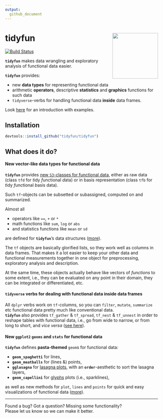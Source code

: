 ```yaml
---
output:
  github_document
---
```


<!-- README.md is generated from README.Rmd. Please edit that file -->

# tidyfun <img src="https://github.com/tidyfun/tidyfun/blob/master/README_files/figures/tidyfun_hex.gif?raw=true" align="right" height = "150" />

[![Build Status](https://travis-ci.org/tidyfun/tidyfun.svg?branch=master)](https://travis-ci.org/tidyfun/tidyfun)

**`tidyfun`** makes data wrangling and exploratory analysis of functional data easier.

**`tidyfun`** provides:  

- new **data types** for representing functional data
- arithmetic **operators**, descriptive **statistics** and **graphics** functions for such data
- `tidyverse`-verbs for handling functional data **inside** data frames.

Look [here](https://tidyfun.github.io/tidyfun/articles/x01_Intro.html) for an introduction with examples.

## Installation

``` r
devtools::install_github("tidyfun/tidyfun")
```

## What does it do?

#### New vector-like data types for functional data

**`tidyfun`** provides [new `S3`-classes for functional data](https://tidyfun.github.io/tidyfun/reference/index.html#section-tf-sub-classes-constructors-converters), either as raw data (class `tfd` for *t*idy *f*unctional *d*ata) or in basis representation (class `tfb` for *t*idy *f*unctional *b*asis data). 

Such `tf`-objects can be subsetted or subassigned, computed on and summarized. 

Almost all

- operators like `==`, `+` or `*`
- math functions like `sum`, `log` or `abs` 
- and statistics functions like `mean` or `sd`  

are defined for **`tidyfun`**'s data structures ([more](https://tidyfun.github.io/tidyfun/reference/index.html#section-arithmetic-logical-and-summary-functions)).

The `tf` objects are basically glorified lists, so they work well as columns in data frames. That makes it a lot easier to keep your other data and functional measurements together in one object for preprocessing, exploratory analysis and description.

At the same time, these objects actually behave like vectors of *functions* to some extent, i.e., they can be evaluated on any point in their domain, they can be integrated or differentiated, etc.

#### `tidyverse` verbs for dealing with functional data inside data frames

All `dplyr` verbs work on `tf`-columns, so you can `filter`, `mutate`, `summarize` etc
functional data pretty much like conventional data.  
**`tidyfun`** also provides `tf_gather` & `tf_spread`, `tf_nest` & `tf_unnest`
in order to reshape tables with functional data, i.e., go from wide to narrow, or from long to short, and *vice versa*
 ([see here](https://tidyfun.github.io/tidyfun/articles/x02_Data_Manipulation.html)).

#### New `ggplot2` `geoms` and `stats` for functional data

**`tidyfun`** defines **pasta-themed** `geom`s for functional data:

- **`geom_spaghetti`** for lines,
- **`geom_meatballs`**  for (lines &) points,
- **`gglasagna`** for [lasagna plots](https://asset.jmir.pub/assets/76aeec48564abf0e6f6da8e9cd06346d.png), with an **`order`**-aesthetic to sort the lasagna layers,
- **`geom_capellini`** for [glyphs](http://ggobi.github.io/ggally/index_files/figure-html/glyphs-basic-usage-1.png) plots (i.e., sparklines),

as well as new methods for `plot`, `lines` and `points` for quick and easy visualizations of functional data 
([more](https://tidyfun.github.io/tidyfun/reference/index.html#section-visualization-display)).

----------------------

Found a bug? Got a question? Missing some functionality?   
Please let us know so we can make it better.

